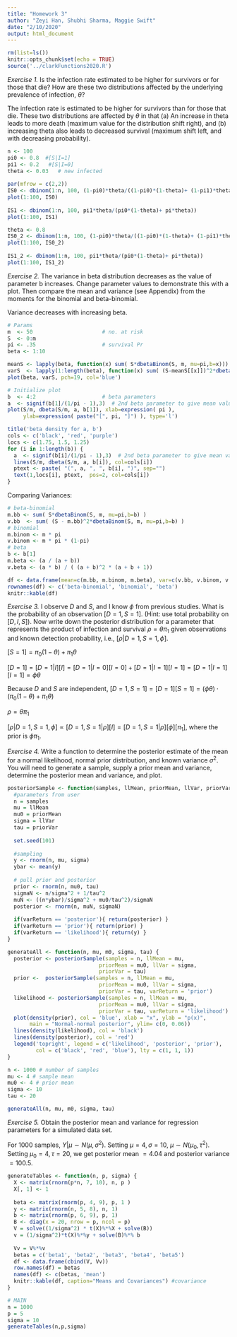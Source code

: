 ```yaml
---
title: "Homework 3"
author: "Zeyi Han, Shubhi Sharma, Maggie Swift"
date: "2/10/2020"
output: html_document
---
```

```r
rm(list=ls())
knitr::opts_chunk$set(echo = TRUE)
source('../clarkFunctions2020.R')
```
*Exercise 1.* Is the infection rate estimated to be higher for survivors or for those that die? How are these two distributions affected by the underlying prevalence of infection, $\theta$?

The infection rate is estimated to be higher for survivors than for those that die. These two distributions are affected by $\theta$ in that (a) An increase in theta leads to more death (maximum value for the distribution shift right), and (b) increasing theta also leads to decreased survival (maximum shift left, and with decreasing probability).
  
```r

n <- 100
pi0 <- 0.8  #[S|I=1]
pi1 <- 0.2   #[S|I=0]
theta <- 0.03   # new infected
 
par(mfrow = c(2,2))
IS0 <- dbinom(1:n, 100, (1-pi0)*theta/((1-pi0)*(1-theta)+ (1-pi1)*theta))
plot(1:100, IS0)
 
IS1 <- dbinom(1:n, 100, pi1*theta/(pi0*(1-theta)+ pi*theta))
plot(1:100, IS1)

theta <- 0.8
IS0_2 <- dbinom(1:n, 100, (1-pi0)*theta/((1-pi0)*(1-theta)+ (1-pi1)*theta))
plot(1:100, IS0_2)
 
IS1_2 <- dbinom(1:n, 100, pi1*theta/(pi0*(1-theta)+ pi*theta))
plot(1:100, IS1_2)
```
 
 
*Exercise 2.* The variance in beta distribution decreases as the value of parameter b increases. Change parameter values to demonstrate this with a plot. Then compare the mean and variance (see Appendix) from the moments for the binomial and beta-binomial.

Variance decreases with increasing beta. 
``` r
# Params
m  <- 50                      # no. at risk
S  <- 0:m          
pi <- .35                     # survival Pr
beta <- 1:10

meanS <- lapply(beta, function(x) sum( S*dbetaBinom(S, m, mu=pi,b=x)))
varS  <- lapply(1:length(beta), function(x) sum( (S-meanS[[x]])^2*dbetaBinom(S, m, mu=pi,b=beta[x]) ))
plot(beta, varS, pch=19, col='blue')

```

```r
# Initialize plot
b  <- 4:2                     # beta parameters
a  <- signif(b[1]/(1/pi - 1),3)  # 2nd beta parameter to give mean value = pi
plot(S/m, dbeta(S/m, a, b[1]), xlab=expression( pi ), 
     ylab=expression( paste("[", pi, "]") ), type='l')

title('beta density for a, b')
cols <- c('black', 'red', 'purple')
locs <- c(1.75, 1.5, 1.25)
for (i in 1:length(b)) {
  a  <- signif(b[i]/(1/pi - 1),3)  # 2nd beta parameter to give mean value = pi
  lines(S/m, dbeta(S/m, a, b[i]), col=cols[i])
  ptext <- paste( "(", a, ", ", b[i], ")", sep="")
  text(1,locs[i], ptext,  pos=2, col=cols[i])
}
```

Comparing Variances:
```r
# beta-binomial
m.bb <- sum( S*dbetaBinom(S, m, mu=pi,b=b) )
v.bb  <- sum( (S - m.bb)^2*dbetaBinom(S, m, mu=pi,b=b) )
# binomial
m.binom <- m * pi
v.binom <- m * pi * (1-pi)
# beta
b <- b[1]
m.beta <- (a / (a + b))
v.beta <- (a * b) / ( (a + b)^2 * (a + b + 1))

df <- data.frame(mean=c(m.bb, m.binom, m.beta), var=c(v.bb, v.binom, v.beta))
rownames(df) <- c('beta-binomial', 'binomial', 'beta')
knitr::kable(df)
```

 
*Exercise 3.* I observe $D$ and $S$, and I know $\phi$ from previous studies. What is the probability of an observation $[D=1,S=1]$. (Hint: use total probability on $[D,I,S]$). Now write down the posterior distribution for a parameter that represents the product of infection and survival $\rho=\theta\pi_1$ given observations and known detection probability, i.e., $[\rho|D=1,S=1,\phi]$.

$[S=1] = \pi_0(1-\theta) + \pi_1\theta$

$[D=1] = [D=1|I][I] = [D=1|I=0][I=0] + [D=1|I=1][I=1] = [D=1|I=1][I=1] = \phi\theta$

Because $D$ and $S$ are independent, $[D=1, S=1]=[D=1][S=1]=(\phi\theta)\cdot(\pi_0(1-\theta)+\pi_1\theta)$

$\rho = \theta\pi_1$

$[\rho|D=1,S=1,\phi]\propto[D=1, S=1|\rho][I] = [D=1, S=1|\rho][\phi][\pi_1]$, where the prior is $\phi\pi_1$.
 
*Exercise 4.* Write a function to determine the posterior estimate of the mean for a normal likelihood, normal prior distribution, and known variance $\sigma^2$. You will need to generate a sample, supply a prior mean and variance, determine the posterior mean and variance, and plot.

```r
posteriorSample <- function(samples, llMean, priorMean, llVar, priorVar, varReturn= 'posterior'){
  #parameters from user  
  n = samples
  mu = llMean
  mu0 = priorMean
  sigma = llVar
  tau = priorVar 
  
  set.seed(101)
  
  #sampling
  y <- rnorm(n, mu, sigma)
  ybar <- mean(y)
  
  # pull prior and posterior 
  prior <- rnorm(n, mu0, tau)
  sigmaN <- n/sigma^2 + 1/tau^2
  muN <- ((n*ybar)/sigma^2 + mu0/tau^2)/sigmaN
  posterior <- rnorm(n, muN, sigmaN)
  
  if(varReturn == 'posterior'){ return(posterior) }
  if(varReturn == 'prior'){ return(prior) }
  if(varReturn == 'likelihood'){ return(y) }
}

generateAll <- function(n, mu, m0, sigma, tau) {
  posterior <- posteriorSample(samples = n, llMean = mu, 
                             priorMean = mu0, llVar = sigma, 
                             priorVar = tau)
  prior <-  posteriorSample(samples = n, llMean = mu, 
                             priorMean = mu0, llVar = sigma, 
                             priorVar = tau, varReturn = 'prior')
  likelihood <- posteriorSample(samples = n, llMean = mu, 
                             priorMean = mu0, llVar = sigma, 
                             priorVar = tau, varReturn = 'likelihood')
  plot(density(prior), col = 'blue', xlab = "x", ylab = "p(x)",
       main = "Normal-normal posterior", ylim= c(0, 0.06))
  lines(density(likelihood), col = 'black')
  lines(density(posterior), col = 'red')
  legend('topright', legend = c('likelihood', 'posterior', 'prior'),
         col = c('black', 'red', 'blue'), lty = c(1, 1, 1))
}
```

```r
n <- 1000 # number of samples 
mu <- 4 # sample mean 
mu0 <- 4 # prior mean 
sigma <- 10
tau <- 20

generateAll(n, mu, m0, sigma, tau)
```


*Exercise 5.* Obtain the posterior mean and variance for regression parameters for a simulated data set. 

For 1000 samples, $Y|\mu \sim N(\mu, \sigma^2)$. Setting $\mu = 4, \sigma = 10$, $\mu \sim N(\mu_0, \tau^2)$. Setting $\mu_0= 4, \tau = 20$, we get posterior mean $= 4.04$ and posterior variance $= 100.5$.


```r
generateTables <- function(n, p, sigma) {
  X <- matrix(rnorm(p*n, 7, 10), n, p )
  X[, 1] <- 1
  
  beta <- matrix(rnorm(p, 4, 9), p, 1 )
  y <- matrix(rnorm(n, 5, 8), n, 1)
  b <- matrix(rnorm(p, 6, 9), p, 1)
  B <- diag(x = 20, nrow = p, ncol = p)
  V = solve((1/sigma^2) * t(X)%*%X + solve(B))
  v = (1/sigma^2)*t(X)%*%y + solve(B)%*% b
  
  Vv = V%*%v
  betas = c('beta1', 'beta2', 'beta3', 'beta4', 'beta5')
  df <- data.frame(cbind(V, Vv))
  row.names(df) = betas
  names(df) <- c(betas, 'mean')
  knitr::kable(df, caption="Means and Covariances") #covariance
}


```

```r
# MAIN
n = 1000 
p = 5
sigma = 10
generateTables(n,p,sigma)
```

```r


```

